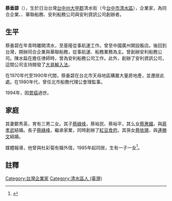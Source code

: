'''蔡垂碧'''（{{bd|1925年||1994年||}}），生於日治台灣[[台中州|台中州]][[大甲郡|大甲郡]]清水街（今[[台中市|台中市]][[清水區_(臺灣)|清水區]]），企業家，為同合企業、、華聯船務、安利船務公司與安利資訊公司創辦者。

==生平==
蔡垂碧在年青時離開清水，至基隆從事航運工作。曾至中國廣州開設飯店。後回到台灣，開辦同合企業與華聯船務，從事航運、船務業務為主。曾創辦安利船務公司。陳水扁在擔任律師時，曾為安利船務公司工作。此外，創辦了安利資訊公司，這間公司支持開發了[[大易輸入法|大易輸入法]]。

在1970年代至1990年代間，蔡垂碧在台北市天母地區購置大量房地產，並遷居此處。在1980年代，曾任北市船務代理公會理監事。

1994年，因[[胃癌|胃癌]]過世。

==家庭==
其妻鄭秀英，育有三男二女。其子[[蔡綠峰|蔡綠峰]]，蔡裕民、蔡裕平，其么女[[蔡惠媚|蔡惠媚]]，與[[蔣孝武|蔣孝武]]結婚。長子[[蔡綠峰|蔡綠峰]]，繼承家業，同時創辦了[[紅豆食府|紅豆食府]]。其孫女[[蔡依珊|蔡依珊]]，與[[連勝文|連勝文]]結婚。

媒體報導，他曾與杜彩菊有婚外情，1985年起同居，生有一子一女<ref>{{cite news|author1=呂志明、陳慧明|title=蔡依珊祖父爆外遇生子|url=http://www.appledaily.com.tw/appledaily/article/headline/20070419/3406483/|accessdate=2016-04-02|date=2007-04-19}}</ref>。

==註釋==
{{reflist}}

[[Category:台灣企業家|Category:台灣企業家]]
[[Category:清水區人_(臺灣)|Category:清水區人 (臺灣)]]